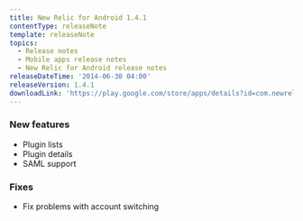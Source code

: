 ```yaml
---
title: New Relic for Android 1.4.1
contentType: releaseNote
template: releaseNote
topics:
  - Release notes
  - Mobile apps release notes
  - New Relic for Android release notes
releaseDateTime: '2014-06-30 04:00'
releaseVersion: 1.4.1
downloadLink: 'https://play.google.com/store/apps/details?id=com.newrelic.rpm&hl=en'
---
```


### New features

* Plugin lists
* Plugin details
* SAML support

### Fixes

* Fix problems with account switching

